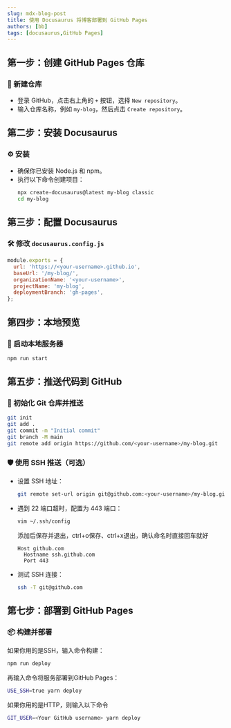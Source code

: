 ```yaml
---
slug: mdx-blog-post
title: 使用 Docusaurus 将博客部署到 GitHub Pages
authors: [bb]
tags: [docusaurus,GitHub Pages]
---
```


## 第一步：创建 GitHub Pages 仓库

### 🧱 新建仓库
- 登录 GitHub，点击右上角的 `+` 按钮，选择 `New repository`。
- 输入仓库名称，例如 `my-blog`，然后点击 `Create repository`。


## 第二步：安装 Docusaurus

### ⚙️ 安装
- 确保你已安装 Node.js 和 npm。
- 执行以下命令创建项目：
  ```bash
  npx create-docusaurus@latest my-blog classic
  cd my-blog
  ```


## 第三步：配置 Docusaurus

### 🛠️ 修改 `docusaurus.config.js`
```js
module.exports = {
  url: 'https://<your-username>.github.io',
  baseUrl: '/my-blog/',
  organizationName: '<your-username>',
  projectName: 'my-blog',
  deploymentBranch: 'gh-pages',
};
```


## 第四步：本地预览

### 🚀 启动本地服务器
```bash
npm run start
```


## 第五步：推送代码到 GitHub

### 🔗 初始化 Git 仓库并推送
```bash
git init
git add .
git commit -m "Initial commit"
git branch -M main
git remote add origin https://github.com/<your-username>/my-blog.git
```

### 🛡️ 使用 SSH 推送（可选）
- 设置 SSH 地址：
  ```bash
  git remote set-url origin git@github.com:<your-username>/my-blog.git
  ```
- 遇到 22 端口超时，配置为 443 端口：
  ```bash
  vim ~/.ssh/config
  ```
  添加后保存并退出，ctrl+o保存、ctrl+x退出，确认命名时直接回车就好
  ```
  Host github.com
    Hostname ssh.github.com
    Port 443
  ```
- 测试 SSH 连接：
  ```bash
  ssh -T git@github.com
    ```
  


## 第七步：部署到 GitHub Pages

### 📦 构建并部署
如果你用的是SSH，输入命令构建：
```bash
npm run deploy
```

再输入命令将服务部署到GitHub Pages：
```bash
USE_SSH=true yarn deploy
```

如果你用的是HTTP，则输入以下命令
```bash
GIT_USER=<Your GitHub username> yarn deploy
```